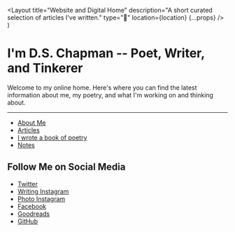   <Layout
    title="Website and Digital Home"
    description="A short curated selection of articles I've written."
    type="🌱"
    location={location}
    {...props}
  />
)

# I'm D.S. Chapman -- Poet, Writer, and Tinkerer

Welcome to my online home. Here's where you can find the latest information about me, my poetry, and what I'm working on and thinking about.

---

- [About Me](/about)
- [Articles](/articles)
- [I wrote a book of poetry](/poetry/seasons-of-thought)
- [Notes](/notes)

## Follow Me on Social Media

- [Twitter](https://twitter.com/ds_chapman)
- [Writing Instagram](https://instagram.com/dschapmanbooks)
- [Photo Instagram](https://instagram.com/dschapmanphotos)
- [Facebook](https://facebook.com/dschapmanbooks)
- [Goodreads](https://www.goodreads.com/author/show/19228078.D_S_Chapman)
- [GitHub](https://github.com/dschapman)
